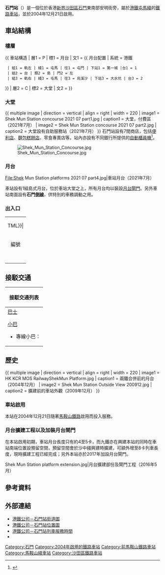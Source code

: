 {{NoteTA
|G1=Railway
|G2=Transport
|G3=Unit
|1=zh-hant:綫;zh-hans:线
|2=月台
}}
{{For|其他同名车站|石门站}}
{{Infobox station
|name = 石門
|eng_name = Shek Mun
|livery = #FBEC5D
|namecolour = black
|linecolour = {{屯馬綫顏色}}
|image = Shek Mun Station platforms 2021 07 part2.jpg
|caption = 石門站月台（2021年7月）
|borough = {{HKG}}[[新界|新界]][[沙田區|沙田區]]
|address = [[石門_(香港)|石門]]安明街
|coordinates = {{Coord|22|23|16.3|N|114|12|30.5|E|display=it|type:railwaystation}}
|elevation = 
|operator = [[香港鐵路有限公司|香港鐵路有限公司]]
|lines = {{港鐵路線標誌|TML|S}}
|distance = 
|platform = 1組[[島式月台|島式月台]]
|tracks = 2條
|connections = [[香港巴士|巴士]]、[[香港小巴|小巴]]
|structure = 架空車站
|hall = 
|depth = 
|levels = 2層<ref name="structure">{{cite news|url=http://www.mtr.com.hk/archive/ch/services/layouts/shm.pdf|title=石門站位置圖|publisher=[[港鐵公司|港鐵公司]]|accessdate=2020-02-18|archive-date=2020-02-15|archive-url=https://web.archive.org/web/20200215093502/http://www.mtr.com.hk/archive/ch/services/layouts/shm.pdf|dead-url=no}}</ref>
|interchange = 
|exit=4個<ref name="structure"/>
|lift=1部<ref name="structure"/>
|escalator=2條<ref name="structure"/>
|architectural_style = 
|colour = {{colorbox|#FBEC5D}} 粟米黃色
|status = 使用中
|code = SHM
|built = 
|opened = 2004年12月21日
|opening =
|closed = 
|rebuilt = 
|former = 
|passengers = 
|station_hours = 05:38-01:24
|first = 往{{港鐵起訖站|TML|L}}：05:49<br />往{{港鐵起訖站|TML|R}}：05:48
|last = 往{{港鐵起訖站|TML|L}}：00:05<br />往{{站|紅磡}}：00:25<br />往{{站|大圍}}：00:50<br />往{{港鐵起訖站|TML|R}}：01:14
|adjacent = {{Adjacent stations|system=港鐵|line=屯馬|left=第一城|right=大水坑}}
|other_services = 
|route_map = {{Routemap|inline=yes|legend=no|map=
lhvSTR(l)!~MFADEg\hvSTR!~vNULfg!~MFADEg\lhvSTR(r)!~MFADEg\~~{{rmri|u}} {{stl|港鐵|大水坑}}
hv-SHI1+l\hcSHI1c4\hcSHI1c1\hvSHI1+r-\
hSTR+BSl\hSTR+BSr!~num2r\RP4!~MFADEg
hSTR+BSl!~num1l\hSTR+BSr\RP4
安睦街! !RP2w!~MSTR!~STR!~ENDEa~L!~lhSTR(r)\RP2e!~MSTR!~STR!~ENDEa~R!~lhSTR(l)\RP4xRP2
{{nowrap|小瀝源渠}}! !WASSERr!~MSTR!~STR!~STR~L!~lhSTR(r)\WASSERl!~MSTR!~SHI2gr!~STR~R!~lhSTR(l)\RP4oW
小瀝源路! !RP4w!~MSTR!~STRf!~STR~L!~lhSTR(r)!~MFADEf\RP4e!~MSTR!~STRg!~STR~R!~lhSTR(l)!~MFADEf\RP4xRP4!~MFADEf~~{{RoutemapRoute|l=d|{{stl|港鐵|第一城}}}}
}}
}}
'''石門站'''（{{lang-en|Shek Mun Station}}）是一個位於香港[[新界|新界]][[沙田區|沙田區]][[石門_(香港)|石門]]東南部安明街旁，屬於[[港鐵|港鐵]][[屯馬綫|屯馬綫]]的[[鐵路車站|鐵路車站]]，並於2004年12月21日啟用。

==車站結構==
===樓層===
{{ 車站構造
| 層1 = P | 標1 = 月台
| 文1 = {{ 月台配置 | 系統 = 港鐵
  | 組1 = 軌左 | 綫1 = 屯馬 | 往1 = 屯門 | 下站1 = 第一城 |台1 = 1
  | 組2 = 台 | 類2 = 島 | 門2 = 左
  | 組3 = 軌右 | 綫3 = 屯馬 | 往3 = 烏溪沙 | 下站3 = 大水坑 | 台3 = 2
}}
| 層2 = C | 標2 = 大堂
| 文2 = {{spml|出入口|客務中心|商店|自助服務|洗手間}}
}}

===大堂===
{{ multiple image | direction = vertical | align = right | width = 220 
| image1 = Shek Mun Station concourse 2021 07 part1.jpg | caption1 = 大堂，付費區（2021年7月）
| image2 = Shek Mun Station concourse 2021 07 part2.jpg | caption2 = 大堂設有自助服務站（2021年7月）
}}
石門站設有7間商店，包括[[便利店|便利店]]、[[麵包糕餅店|麵包糕餅店]]、零食專賣店等。站內亦設有不同銀行所提供的[[自動櫃員機|自動櫃員機]]<ref name="shops">{{cite web|url=http://www.mtr.com.hk/ch/customer/shops/shop_search.php#searchResult|title=車站商店搜尋－石門站|website=[[港鐵|港鐵]]|publisher=[[港鐵公司|港鐵公司]]|accessdate=2020年2月29日|language=zh-Hant|archive-date=2020年2月21日|archive-url=https://web.archive.org/web/20200221195453/http://www.mtr.com.hk/ch/customer/shops/shop_search.php#searchResult|dead-url=no}}</ref>。

[[File:Shek_Mun_Station_Concourse.jpg|thumb]]

===月台===
<gallery>
File:Shek Mun Station platforms 2021 07 part4.jpg|車站月台（2021年7月）
</gallery>
車站設有1組島式月台，位於車站大堂之上，所有月台均以裝設[[月台閘門|月台閘門]]。另外車站南面設有'''石門[[側線_(鐵路)|側線]]'''，供特別的車務調動之用。

===出入口===
{| class="wikitable"
| colspan="4" align="center" bgcolor={{港鐵顏色|TML}}|
|-
! 編號 !! 指示 !! 圖片 !! 建議前往的目的地
|-
| {{港鐵出口|A}} || 永得利中心 || [[File:Shek_Mun_Station_2020_07_part1.jpg|200px]] || 永得利中心、永得利大廈、[[新界鄉議局大樓|鄉議局大樓]]、[[賽馬會傑志中心|賽馬會傑志中心]]、[[愉德苑|愉德苑]]
|-
| {{港鐵出口|B|附=盲斜}} || [[碩門邨|碩門邨]] || [[File:Shek_Mun_Station_2020_07_part2.jpg|200px]] || 碩門邨、[[沙田第一城|沙田第一城]]、小瀝源河、[[小瀝源路遊樂場|小瀝源路遊樂場]]
|-
| {{港鐵出口|C|附=盲斜}} || [[京瑞廣場|京瑞廣場一期]] || [[File:Shek_Mun_Station_2020_07_part3.jpg|200px]] || 達利廣場、企業中心、[[香港沙田萬怡酒店|香港沙田萬怡酒店]]、滙達大廈、翠湖花園、偉達中心、路德會梁鉅鏐小學、路德會沙田夜校、利豐中心、新貿中心、新都廣場、滙貿中心、[[濱景花園|濱景花園]]、綠在沙田社區環保中心、華順廣場、京瑞廣場一期、二期
|-
| {{港鐵出口|D|附=斜}} || style="white-space:nowrap;" | [[香港浸會大學國際學院|浸大國際學院]] || [[File:Shek_Mun_Station_2020_07_part4.jpg|200px]] || 浸大國際學院、建造業訓練場、基督教國際學校、安明街、王錦輝小學、王錦輝中學
|-
| bgcolor="#EEEEEE" colspan=4 | {{港鐵出口|註=盲斜}}
|}

==接駁交通==
{| class="mw-collapsible mw-collapsed wikitable" style="background:white; margin: 0 auto; width: auto;" 
! 接駁交通列表
|-
|
;[[香港巴士|巴士]]
{{九龍新界巴士簡單列表|38B|40X|43X|81C|82C|82P|82X|84M|85K|85X|86C|86K|86S|87D|89C|263A|281B|284|286C|287D|289R|299X|N281}}{{過海隧道巴士簡單列表|680|680A|682|980A|982C|N680}}{{大嶼山巴士簡單列表|A41P|N42|NA40}}
;[[香港小巴|小巴]]
*專線小巴：
{{新界專線小巴簡單列表|67A|67K|803|810|811A|813}}
|}

==歷史==
{{ multiple image | direction = vertical | align = right | width = 220
| image1 = HK KCR MOS RailwayShekMun Platform.jpg | caption1 = 兩鐵合併前的月台（2004年12月）
| image2 = Shek Mun Station Outside View 200912.jpg | caption2 = 擴建前的車站外觀（2009年12月）
}}
===車站啟用===
本站在2004年12月21日隨著[[馬鞍山鐵路|馬鞍山鐵路]]啟用而投入服務。

===月台擴建工程以及加裝月台閘門===
在本站啟用初期，車站月台長度只有約4至5卡，而九鐵亦在興建本站的同時在車站南端位置設預留空間，預留空間會於沙中綫興建時擴建，可額外增至8卡列車長度，現時擴建工程已經完成；另外本站亦於2017年加設月台閘門。

<gallery mode=packed heights=130px style="text-align:left">
Shek Mun Station platform extension.jpg|月台擴建部份及閘門工程（2016年5月）
</gallery>

==參考資料==
{{reflist|30em}}

==外部連結==
{{Commonscat|Shek Mun Station|石門站}}
* [http://www.mtr.com.hk/archive/ch/services/maps/shm.pdf 港鐵公司－石門站街道圖] {{Wayback|url=http://www.mtr.com.hk/archive/ch/services/maps/shm.pdf |date=20150213210432 }}
* [http://www.mtr.com.hk/archive/ch/services/layouts/shm.pdf 港鐵公司－石門站位置圖] {{Wayback|url=http://www.mtr.com.hk/archive/ch/services/layouts/shm.pdf |date=20150213203658 }}
* [http://www.mtr.com.hk/ch/customer/services/service_hours_search.php?query_type=search&station=99 港鐵公司－石門站列車服務時間] {{Wayback|url=http://www.mtr.com.hk/ch/customer/services/service_hours_search.php?query_type=search&station=99 |date=20200711050327 }}
*{{Wikia|hkrail|香港鐵路大典|石門站}} 

{{屯馬綫}}
{{港鐵車站|MTR}}

[[Category:石門|Category:石門]]
[[Category:2004年啟用的鐵路車站|Category:2004年啟用的鐵路車站]]
[[Category:前馬鞍山鐵路車站|Category:前馬鞍山鐵路車站]]
[[Category:馬鞍山綫車站|Category:馬鞍山綫車站]]
[[Category:沙田區鐵路車站|Category:沙田區鐵路車站]]